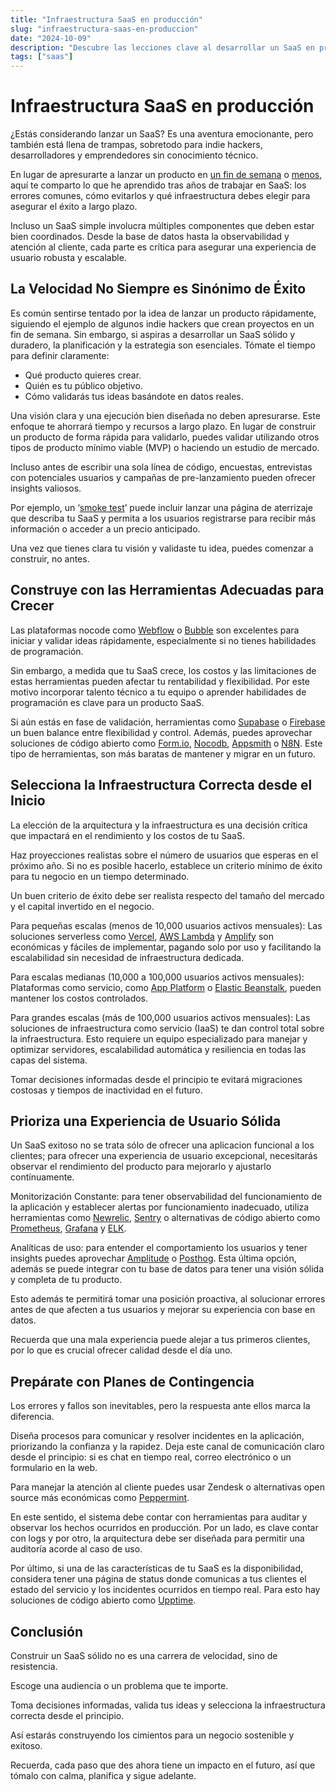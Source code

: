 ```yaml
---
title: "Infraestructura SaaS en producción"
slug: "infraestructura-saas-en-produccion"
date: "2024-10-09"
description: "Descubre las lecciones clave al desarrollar un SaaS en producción, desde la importancia de una planificación estratégica, hasta cómo elegir la infraestructura adecuada y evitar los altos costos del no-code. Aprende a optimizar tu SaaS para el éxito a largo plazo."
tags: ["saas"]
---
```


# Infraestructura SaaS en producción

¿Estás considerando lanzar un SaaS? Es una aventura emocionante, pero también está llena de trampas, sobretodo para indie hackers, desarrolladores y emprendedores sin conocimiento técnico.

En lugar de apresurarte a lanzar un producto en [un fin de semana](https://arunas.dev/how-to-build-a-saas-in-a-weekend/) o [menos](https://marclou.beehiiv.com/p/how-to-build-a-startup-in-24-hours), aquí te comparto lo que he aprendido tras años de trabajar en SaaS: los errores comunes, cómo evitarlos y qué infraestructura debes elegir para asegurar el éxito a largo plazo.

Incluso un SaaS simple involucra múltiples componentes que deben estar bien coordinados. Desde la base de datos hasta la observabilidad y atención al cliente, cada parte es crítica para asegurar una experiencia de usuario robusta y escalable.

## La Velocidad No Siempre es Sinónimo de Éxito

Es común sentirse tentado por la idea de lanzar un producto rápidamente, siguiendo el ejemplo de algunos indie hackers que crean proyectos en un fin de semana. Sin embargo, si aspiras a desarrollar un SaaS sólido y duradero, la planificación y la estrategia son esenciales. Tómate el tiempo para definir claramente:

- Qué producto quieres crear.
- Quién es tu público objetivo.
- Cómo validarás tus ideas basándote en datos reales.

Una visión clara y una ejecución bien diseñada no deben apresurarse. Este enfoque te ahorrará tiempo y recursos a largo plazo. En lugar de construir un producto de forma rápida para validarlo, puedes validar utilizando otros tipos de producto mínimo viable (MVP) o haciendo un estudio de mercado.

Incluso antes de escribir una sola línea de código, encuestas, entrevistas con potenciales usuarios y campañas de pre-lanzamiento pueden ofrecer insights valiosos.

Por ejemplo, un ‘[smoke test](https://www.fabrizioscoglio.com/prueba-de-humo/)’ puede incluir lanzar una página de aterrizaje que describa tu SaaS y permita a los usuarios registrarse para recibir más información o acceder a un precio anticipado.

Una vez que tienes clara tu visión y validaste tu idea, puedes comenzar a construir, no antes.

## Construye con las Herramientas Adecuadas para Crecer

Las plataformas nocode como [Webflow](https://webflow.com/) o [Bubble](https://bubble.io/) son excelentes para iniciar y validar ideas rápidamente, especialmente si no tienes habilidades de programación.

Sin embargo, a medida que tu SaaS crece, los costos y las limitaciones de estas herramientas pueden afectar tu rentabilidad y flexibilidad. Por este motivo incorporar talento técnico a tu equipo o aprender habilidades de programación es clave para un producto SaaS.

Si aún estás en fase de validación, herramientas como [Supabase](https://supabase.com/) o [Firebase](https://firebase.google.com/) un buen balance entre flexibilidad y control. Además, puedes aprovechar soluciones de código abierto como [Form.io](https://form.io/), [Nocodb](https://nocodb.com/), [Appsmith](https://www.appsmith.com/) o [N8N](https://n8n.io/). Este tipo de herramientas, son más baratas de mantener y migrar en un futuro.

## Selecciona la Infraestructura Correcta desde el Inicio

La elección de la arquitectura y la infraestructura es una decisión crítica que impactará en el rendimiento y los costos de tu SaaS.

Haz proyecciones realistas sobre el número de usuarios que esperas en el próximo año. Si no es posible hacerlo, establece un criterio mínimo de éxito para tu negocio en un tiempo determinado.

Un buen criterio de éxito debe ser realista respecto del tamaño del mercado y el capital invertido en el negocio.

Para pequeñas escalas (menos de 10,000 usuarios activos mensuales): Las soluciones serverless como [Vercel](https://vercel.com/home), [AWS Lambda](https://aws.amazon.com/es/pm/lambda) y [Amplify](https://aws.amazon.com/es/amplify/) son económicas y fáciles de implementar, pagando solo por uso y facilitando la escalabilidad sin necesidad de infraestructura dedicada.

Para escalas medianas (10,000 a 100,000 usuarios activos mensuales): Plataformas como servicio, como [App Platform](https://docs.digitalocean.com/products/app-platform/) o [Elastic Beanstalk](https://aws.amazon.com/es/elasticbeanstalk), pueden mantener los costos controlados.

Para grandes escalas (más de 100,000 usuarios activos mensuales): Las soluciones de infraestructura como servicio (IaaS) te dan control total sobre la infraestructura. Esto requiere un equipo especializado para manejar y optimizar servidores, escalabilidad automática y resiliencia en todas las capas del sistema.

Tomar decisiones informadas desde el principio te evitará migraciones costosas y tiempos de inactividad en el futuro.

## Prioriza una Experiencia de Usuario Sólida

Un SaaS exitoso no se trata sólo de ofrecer una aplicacion funcional a los clientes; para ofrecer una experiencia de usuario excepcional, necesitarás observar el rendimiento del producto para mejorarlo y ajustarlo contínuamente.

Monitorización Constante: para tener observabilidad del funcionamiento de la aplicación y establecer alertas por funcionamiento inadecuado, utiliza herramientas como [Newrelic](https://newrelic.com), [Sentry](https://sentry.io/) o alternativas de código abierto como [Prometheus](https://prometheus.io/), [Grafana](https://grafana.com/) y [ELK](https://www.elastic.co/es/elastic-stack).

Analíticas de uso: para entender el comportamiento los usuarios y tener insights puedes aprovechar [Amplitude](https://amplitude.com/) o [Posthog](https://posthog.com/). Esta última opción, además se puede integrar con tu base de datos para tener una visión sólida y completa de tu producto.

Esto además te permitirá tomar una posición proactiva, al solucionar errores antes de que afecten a tus usuarios y mejorar su experiencia con base en datos.

Recuerda que una mala experiencia puede alejar a tus primeros clientes, por lo que es crucial ofrecer calidad desde el día uno.

## Prepárate con Planes de Contingencia

Los errores y fallos son inevitables, pero la respuesta ante ellos marca la diferencia.

Diseña procesos para comunicar y resolver incidentes en la aplicación, priorizando la confianza y la rapidez. Deja este canal de comunicación claro desde el principio: si es chat en tiempo real, correo electrónico o un formulario en la web.

Para manejar la atención al cliente puedes usar Zendesk o alternativas open source más económicas como [Peppermint](https://peppermint.sh/).

En este sentido, el sistema debe contar con herramientas para auditar y observar los hechos ocurridos en producción. Por un lado, es clave contar con logs y por otro, la arquitectura debe ser diseñada para permitir una auditoría acorde al caso de uso.

Por último, si una de las características de tu SaaS es la disponibilidad, considera tener una página de status donde comunicas a tus clientes el estado del servicio y los incidentes ocurridos en tiempo real. Para esto hay soluciones de código abierto como [Upptime](https://upptime.js.org/).

## Conclusión

Construir un SaaS sólido no es una carrera de velocidad, sino de resistencia.

Escoge una audiencia o un problema que te importe.

Toma decisiones informadas, valida tus ideas y selecciona la infraestructura correcta desde el principio.

Así estarás construyendo los cimientos para un negocio sostenible y exitoso.

Recuerda, cada paso que des ahora tiene un impacto en el futuro, así que tómalo con calma, planifica y sigue adelante.
